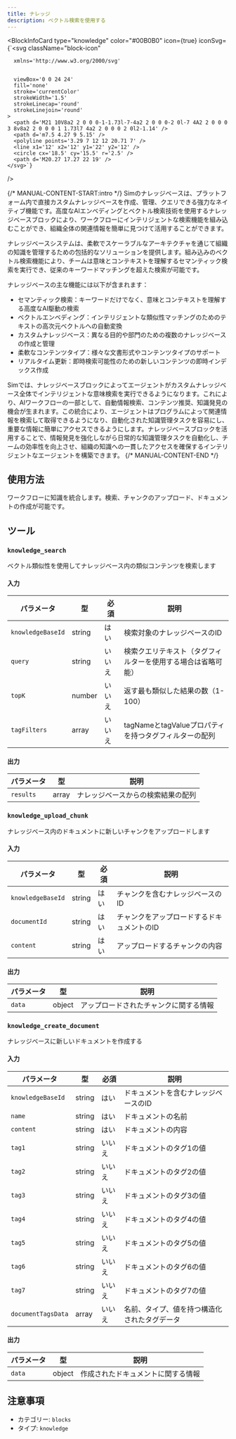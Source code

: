 ```yaml
---
title: ナレッジ
description: ベクトル検索を使用する
---
```



<BlockInfoCard 
  type="knowledge"
  color="#00B0B0"
  icon={true}
  iconSvg={`<svg className="block-icon"
      
      xmlns='http://www.w3.org/2000/svg'
      
      
      viewBox='0 0 24 24'
      fill='none'
      stroke='currentColor'
      strokeWidth='1.5'
      strokeLinecap='round'
      strokeLinejoin='round'
    >
      <path d='M21 10V8a2 2 0 0 0-1-1.73l-7-4a2 2 0 0 0-2 0l-7 4A2 2 0 0 0 3 8v8a2 2 0 0 0 1 1.73l7 4a2 2 0 0 0 2 0l2-1.14' />
      <path d='m7.5 4.27 9 5.15' />
      <polyline points='3.29 7 12 12 20.71 7' />
      <line x1='12' x2='12' y1='22' y2='12' />
      <circle cx='18.5' cy='15.5' r='2.5' />
      <path d='M20.27 17.27 22 19' />
    </svg>`}
/>

{/* MANUAL-CONTENT-START:intro */}
Simのナレッジベースは、プラットフォーム内で直接カスタムナレッジベースを作成、管理、クエリできる強力なネイティブ機能です。高度なAIエンベディングとベクトル検索技術を使用するナレッジベースブロックにより、ワークフローにインテリジェントな検索機能を組み込むことができ、組織全体の関連情報を簡単に見つけて活用することができます。

ナレッジベースシステムは、柔軟でスケーラブルなアーキテクチャを通じて組織の知識を管理するための包括的なソリューションを提供します。組み込みのベクトル検索機能により、チームは意味とコンテキストを理解するセマンティック検索を実行でき、従来のキーワードマッチングを超えた検索が可能です。

ナレッジベースの主な機能には以下が含まれます：

- セマンティック検索：キーワードだけでなく、意味とコンテキストを理解する高度なAI駆動の検索
- ベクトルエンベディング：インテリジェントな類似性マッチングのためのテキストの高次元ベクトルへの自動変換
- カスタムナレッジベース：異なる目的や部門のための複数のナレッジベースの作成と管理
- 柔軟なコンテンツタイプ：様々な文書形式やコンテンツタイプのサポート
- リアルタイム更新：即時検索可能性のための新しいコンテンツの即時インデックス作成

Simでは、ナレッジベースブロックによってエージェントがカスタムナレッジベース全体でインテリジェントな意味検索を実行できるようになります。これにより、AIワークフローの一部として、自動情報検索、コンテンツ推奨、知識発見の機会が生まれます。この統合により、エージェントはプログラムによって関連情報を検索して取得できるようになり、自動化された知識管理タスクを容易にし、重要な情報に簡単にアクセスできるようにします。ナレッジベースブロックを活用することで、情報発見を強化しながら日常的な知識管理タスクを自動化し、チームの効率性を向上させ、組織の知識への一貫したアクセスを確保するインテリジェントなエージェントを構築できます。
{/* MANUAL-CONTENT-END */}

## 使用方法

ワークフローに知識を統合します。検索、チャンクのアップロード、ドキュメントの作成が可能です。

## ツール

### `knowledge_search`

ベクトル類似性を使用してナレッジベース内の類似コンテンツを検索します

#### 入力

| パラメータ | 型 | 必須 | 説明 |
| --------- | ---- | -------- | ----------- |
| `knowledgeBaseId` | string | はい | 検索対象のナレッジベースのID |
| `query` | string | いいえ | 検索クエリテキスト（タグフィルターを使用する場合は省略可能） |
| `topK` | number | いいえ | 返す最も類似した結果の数（1-100） |
| `tagFilters` | array | いいえ | tagNameとtagValueプロパティを持つタグフィルターの配列 |

#### 出力

| パラメータ | 型 | 説明 |
| --------- | ---- | ----------- |
| `results` | array | ナレッジベースからの検索結果の配列 |

### `knowledge_upload_chunk`

ナレッジベース内のドキュメントに新しいチャンクをアップロードします

#### 入力

| パラメータ | 型 | 必須 | 説明 |
| --------- | ---- | -------- | ----------- |
| `knowledgeBaseId` | string | はい | チャンクを含むナレッジベースのID |
| `documentId` | string | はい | チャンクをアップロードするドキュメントのID |
| `content` | string | はい | アップロードするチャンクの内容 |

#### 出力

| パラメータ | 型 | 説明 |
| --------- | ---- | ----------- |
| `data` | object | アップロードされたチャンクに関する情報 |

### `knowledge_create_document`

ナレッジベースに新しいドキュメントを作成する

#### 入力

| パラメータ | 型 | 必須 | 説明 |
| --------- | ---- | -------- | ----------- |
| `knowledgeBaseId` | string | はい | ドキュメントを含むナレッジベースのID |
| `name` | string | はい | ドキュメントの名前 |
| `content` | string | はい | ドキュメントの内容 |
| `tag1` | string | いいえ | ドキュメントのタグ1の値 |
| `tag2` | string | いいえ | ドキュメントのタグ2の値 |
| `tag3` | string | いいえ | ドキュメントのタグ3の値 |
| `tag4` | string | いいえ | ドキュメントのタグ4の値 |
| `tag5` | string | いいえ | ドキュメントのタグ5の値 |
| `tag6` | string | いいえ | ドキュメントのタグ6の値 |
| `tag7` | string | いいえ | ドキュメントのタグ7の値 |
| `documentTagsData` | array | いいえ | 名前、タイプ、値を持つ構造化されたタグデータ |

#### 出力

| パラメータ | 型 | 説明 |
| --------- | ---- | ----------- |
| `data` | object | 作成されたドキュメントに関する情報 |

## 注意事項

- カテゴリー: `blocks`
- タイプ: `knowledge`
